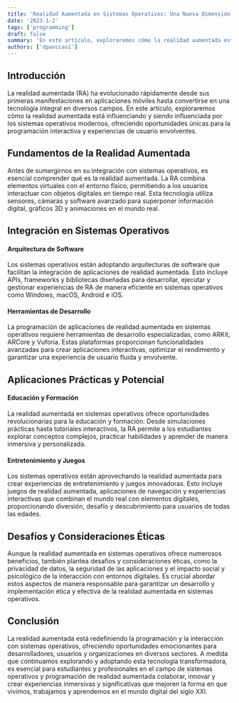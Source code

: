 ```yaml
---
title: 'Realidad Aumentada en Sistemas Operativos: Una Nueva Dimensión en Programación Interactiva'
date: '2023-1-2'
tags: ['programming']
draft: false
summary: 'En este artículo, exploraremos cómo la realidad aumentada está influenciando y siendo influenciada por los sistemas operativos modernos, ofreciendo oportunidades únicas para la programación interactiva y experiencias de usuario envolventes.'
authors: ['dpanccasi']
---
```


## Introducción

La realidad aumentada (RA) ha evolucionado rápidamente desde sus primeras manifestaciones en aplicaciones móviles hasta convertirse en una tecnología integral en diversos campos. En este artículo, exploraremos cómo la realidad aumentada está influenciando y siendo influenciada por los sistemas operativos modernos, ofreciendo oportunidades únicas para la programación interactiva y experiencias de usuario envolventes.

## Fundamentos de la Realidad Aumentada

Antes de sumergirnos en su integración con sistemas operativos, es esencial comprender qué es la realidad aumentada. La RA combina elementos virtuales con el entorno físico, permitiendo a los usuarios interactuar con objetos digitales en tiempo real. Esta tecnología utiliza sensores, cámaras y software avanzado para superponer información digital, gráficos 3D y animaciones en el mundo real.

## Integración en Sistemas Operativos

#### Arquitectura de Software

Los sistemas operativos están adoptando arquitecturas de software que facilitan la integración de aplicaciones de realidad aumentada. Esto incluye APIs, frameworks y bibliotecas diseñadas para desarrollar, ejecutar y gestionar experiencias de RA de manera eficiente en sistemas operativos como Windows, macOS, Android e iOS.

#### Herramientas de Desarrollo

La programación de aplicaciones de realidad aumentada en sistemas operativos requiere herramientas de desarrollo especializadas, como ARKit, ARCore y Vuforia. Estas plataformas proporcionan funcionalidades avanzadas para crear aplicaciones interactivas, optimizar el rendimiento y garantizar una experiencia de usuario fluida y envolvente.

## Aplicaciones Prácticas y Potencial

#### Educación y Formación

La realidad aumentada en sistemas operativos ofrece oportunidades revolucionarias para la educación y formación. Desde simulaciones prácticas hasta tutoriales interactivos, la RA permite a los estudiantes explorar conceptos complejos, practicar habilidades y aprender de manera inmersiva y personalizada.

#### Entretenimiento y Juegos

Los sistemas operativos están aprovechando la realidad aumentada para crear experiencias de entretenimiento y juegos innovadoras. Esto incluye juegos de realidad aumentada, aplicaciones de navegación y experiencias interactivas que combinan el mundo real con elementos digitales, proporcionando diversión, desafío y descubrimiento para usuarios de todas las edades.

## Desafíos y Consideraciones Éticas

Aunque la realidad aumentada en sistemas operativos ofrece numerosos beneficios, también plantea desafíos y consideraciones éticas, como la privacidad de datos, la seguridad de las aplicaciones y el impacto social y psicológico de la interacción con entornos digitales. Es crucial abordar estos aspectos de manera responsable para garantizar un desarrollo y implementación ética y efectiva de la realidad aumentada en sistemas operativos.

## Conclusión

La realidad aumentada está redefiniendo la programación y la interacción con sistemas operativos, ofreciendo oportunidades emocionantes para desarrolladores, usuarios y organizaciones en diversos sectores. A medida que continuamos explorando y adoptando esta tecnología transformadora, es esencial para estudiantes y profesionales en el campo de sistemas operativos y programación de realidad aumentada colaborar, innovar y crear experiencias inmersivas y significativas que mejoren la forma en que vivimos, trabajamos y aprendemos en el mundo digital del siglo XXI.
